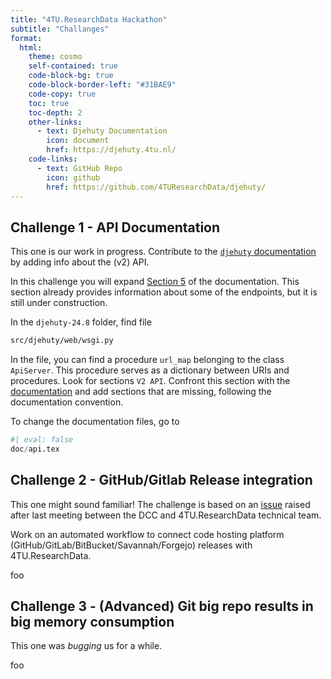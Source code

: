 ```yaml
---
title: "4TU.ResearchData Hackathon"
subtitle: "Challanges"
format: 
  html:
    theme: cosmo
    self-contained: true
    code-block-bg: true
    code-block-border-left: "#31BAE9"
    code-copy: true
    toc: true
    toc-depth: 2
    other-links:
      - text: Djehuty Documentation
        icon: document
        href: https://djehuty.4tu.nl/
    code-links:
      - text: GitHub Repo
        icon: github
        href: https://github.com/4TUResearchData/djehuty/
---
```


## Challenge 1 - API Documentation

This one is our work in progress. Contribute to the [`djehuty` documentation](https://djehuty.4tu.nl/) by adding info about the (v2) API. 

In this challenge you will expand [Section 5](https://djehuty.4tu.nl/#x1-430005) of the documentation. This section already provides information about some of the endpoints, but it is still under construction. 

:::{.callout-note title="Where to start?"}
In the `djehuty-24.8` folder, find file 

```default
src/djehuty/web/wsgi.py

```

In the file, you can find a procedure `url_map` belonging to the class `ApiServer`. This procedure serves as a dictionary between URIs and procedures. Look for sections `V2 API`.  Confront this section with the [documentation](https://djehuty.4tu.nl/#x1-430005) and add sections that are missing, following the documentation convention.

To change the documentation files, go to 

```r
#| eval: false
doc/api.tex
```
:::



## Challenge 2 - GitHub/Gitlab Release integration

This one might sound familiar! The challenge is based on an [issue](https://github.com/4TUResearchData/djehuty/issues/20) raised after last meeting between the DCC and 4TU.ResearchData technical team.

Work on an automated workflow to connect code hosting platform (GitHub/GitLab/BitBucket/Savannah/Forgejo) releases with 4TU.ResearchData.   


:::{.callout-note title="Where to start?"}

foo

:::


## Challenge 3 - (Advanced) Git big repo results in big memory consumption

This one was *bugging* us for a while. 


:::{.callout-note title="Where to start?"}

foo

:::
